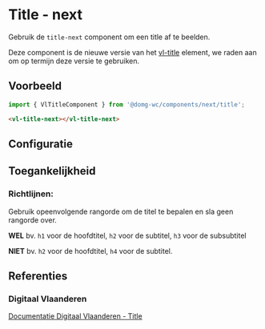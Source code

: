 
# Title - next

<CustomDocMetaData id="components-next-title" />

Gebruik de `title-next` component om een title af te beelden.<br/>

Deze component is de nieuwe versie van het [vl-title](/docs/elements-title-h1--documentatie) element, we raden aan om op termijn deze versie te gebruiken.


## Voorbeeld

```js
import { VlTitleComponent } from '@domg-wc/components/next/title';
```

```html
<vl-title-next></vl-title-next>
```

<Canvas of={VlTitleStories.TitleDefault} />


## Configuratie

<ArgTypes of={VlTitleStories.TitleDefault} />


## Toegankelijkheid

### Richtlijnen:

Gebruik opeenvolgende rangorde om de titel te bepalen en sla geen rangorde over.

**WEL** bv. `h1` voor de hoofdtitel, `h2` voor de subtitel, `h3` voor de subsubtitel

**NIET** bv. `h2` voor de hoofdtitel, `h4` voor de subtitel.


## Referenties

### Digitaal Vlaanderen

[Documentatie Digitaal Vlaanderen - Title](https://overheid.vlaanderen.be/webuniversum/v3/documentation/atoms/vl-ui-titles)
